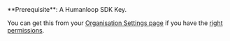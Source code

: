 <Callout>
**Prerequisite**: A Humanloop SDK Key.

You can get this from your [Organisation Settings page](https://app.humanloop.com/account/api-keys) if you have the [right permissions](/docs/admin/access-roles).

</Callout>
